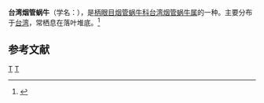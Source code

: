 {{Speciesbox
| taxon = Formosana formosensis
| binomial_authority = (H. Adams, 1866)
}}
'''台湾烟管蜗牛'''（学名：''{{lang|la|Formosana formosensis}}''），是[[柄眼目|柄眼目]][[烟管蜗牛科|烟管蜗牛科]][[台湾烟管蜗牛属|台湾烟管蜗牛属]]的一种。主要分布于[[台湾|台湾]]，常栖息在落叶堆底。<ref>{{cite web|url=http://shell.sinica.edu.tw/chinese/shellbase_detail.php?science_no=1955|title=国际贝库：台湾烟管蜗牛|publisher=台湾贝类资料库|accessdate=2009-08-11|archive-date=2016-03-04|archive-url=https://web.archive.org/web/20160304104212/http://shell.sinica.edu.tw/chinese/shellbase_detail.php?science_no=1955|dead-url=no}}</ref>

== 参考文献 ==
{{reflist}}
{{taxonbar}}
[[Category:_1866年描述的动物|T]]
[[Category:台湾烟管蜗牛属|T]]